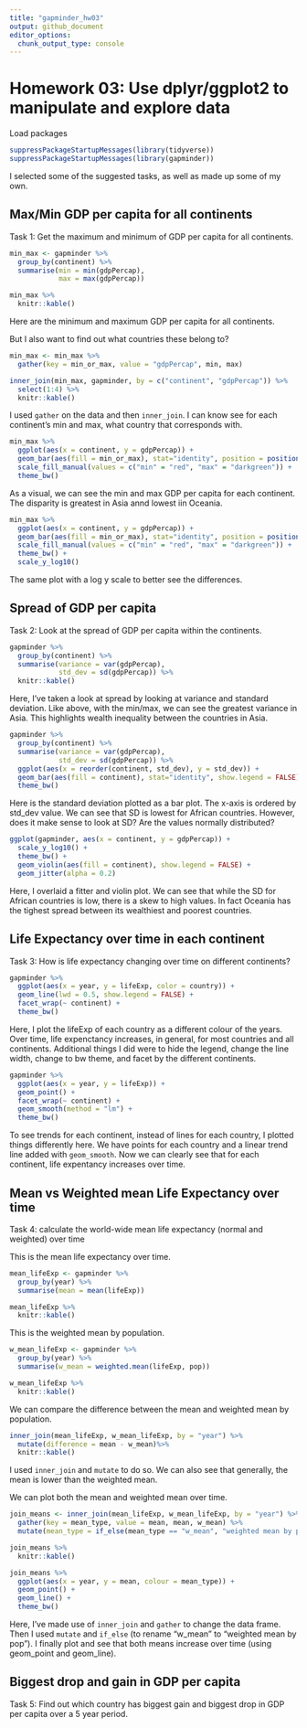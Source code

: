 ```yaml
---
title: "gapminder_hw03"
output: github_document
editor_options: 
  chunk_output_type: console
---
```


# Homework 03: Use dplyr/ggplot2 to manipulate and explore data

Load packages

```r
suppressPackageStartupMessages(library(tidyverse))
suppressPackageStartupMessages(library(gapminder))
```

I selected some of the suggested tasks, as well as made up some of my own.

## Max/Min GDP per capita for all continents

Task 1: Get the maximum and minimum of GDP per capita for all continents.

```r
min_max <- gapminder %>%
  group_by(continent) %>%
  summarise(min = min(gdpPercap),
            max = max(gdpPercap))

min_max %>%
  knitr::kable()
```

Here are the minimum and maximum GDP per capita for all continents.

But I also want to find out what countries these belong to?

```r
min_max <- min_max %>%
  gather(key = min_or_max, value = "gdpPercap", min, max)

inner_join(min_max, gapminder, by = c("continent", "gdpPercap")) %>%
  select(1:4) %>%
  knitr::kable()
```

I used `gather` on the data and then `inner_join`. I can know see for each continent's min and max, what country that corresponds with.

```r
min_max %>%
  ggplot(aes(x = continent, y = gdpPercap)) +
  geom_bar(aes(fill = min_or_max), stat="identity", position = position_dodge()) +
  scale_fill_manual(values = c("min" = "red", "max" = "darkgreen")) +
  theme_bw()
```

As a visual, we can see the min and max GDP per capita for each continent. The disparity is greatest in Asia annd lowest iin Oceania.

```r
min_max %>%
  ggplot(aes(x = continent, y = gdpPercap)) +
  geom_bar(aes(fill = min_or_max), stat="identity", position = position_dodge()) +
  scale_fill_manual(values = c("min" = "red", "max" = "darkgreen")) +
  theme_bw() +
  scale_y_log10()
```

The same plot with a log y scale to better see the differences.

## Spread of GDP per capita

Task 2: Look at the spread of GDP per capita within the continents.

```r
gapminder %>%
  group_by(continent) %>%
  summarise(variance = var(gdpPercap),
            std_dev = sd(gdpPercap)) %>%
  knitr::kable()
```

Here, I've taken a look at spread by looking at variance and standard deviation. Like above, with the min/max, we can see the greatest variance in Asia. This highlights wealth inequality between the countries in Asia.

```r
gapminder %>%
  group_by(continent) %>%
  summarise(variance = var(gdpPercap),
            std_dev = sd(gdpPercap)) %>%
  ggplot(aes(x = reorder(continent, std_dev), y = std_dev)) +
  geom_bar(aes(fill = continent), stat="identity", show.legend = FALSE) +
  theme_bw()
```

Here is the standard deviation plotted as a bar plot. The x-axis is ordered by std_dev value. We can see that SD is lowest for African countries. However, does it make sense to look at SD? Are the values normally distributed?

```r
ggplot(gapminder, aes(x = continent, y = gdpPercap)) +
  scale_y_log10() +
  theme_bw() +
  geom_violin(aes(fill = continent), show.legend = FALSE) +
  geom_jitter(alpha = 0.2)
```

Here, I overlaid a fitter and violin plot. We can see that while the SD for African countries is low, there is a skew to high values. In fact Oceania has the tighest spread between its wealthiest and poorest countries.

## Life Expectancy over time in each continent

Task 3: How is life expectancy changing over time on different continents?

```r
gapminder %>%
  ggplot(aes(x = year, y = lifeExp, color = country)) +
  geom_line(lwd = 0.5, show.legend = FALSE) + 
  facet_wrap(~ continent) +
  theme_bw()
```

Here, I plot the lifeExp of each country as a different colour of the years. Over time, life expenctancy increases, in general, for most countries and all continents. Additional things I did were to hide the legend, change the line width, change to bw theme, and facet by the different continents.

```r
gapminder %>%
  ggplot(aes(x = year, y = lifeExp)) +
  geom_point() +
  facet_wrap(~ continent) +
  geom_smooth(method = "lm") +
  theme_bw()
```

To see trends for each continent, instead of lines for each country, I plotted things differently here. We have points for each country and a linear trend line added with `geom_smooth`. Now we can clearly see that for each continent, life expentancy increases over time.

## Mean vs Weighted mean Life Expectancy over time

Task 4: calculate the world-wide mean life expectancy (normal and weighted) over time

This is the mean life expectancy over time.

```r
mean_lifeExp <- gapminder %>%
  group_by(year) %>%
  summarise(mean = mean(lifeExp))

mean_lifeExp %>%
  knitr::kable()
```

This is the weighted mean by population.

```r
w_mean_lifeExp <- gapminder %>%
  group_by(year) %>%
  summarise(w_mean = weighted.mean(lifeExp, pop))

w_mean_lifeExp %>%
  knitr::kable()
```

We can compare the difference between the mean and weighted mean by population.

```r
inner_join(mean_lifeExp, w_mean_lifeExp, by = "year") %>%
  mutate(difference = mean - w_mean)%>%
  knitr::kable()
```

I used `inner_join` and `mutate` to do so. We can also see that generally, the mean is lower than the weighted mean.

We can plot both the mean and weighted mean over time.

```r
join_means <- inner_join(mean_lifeExp, w_mean_lifeExp, by = "year") %>%
  gather(key = mean_type, value = mean, mean, w_mean) %>%
  mutate(mean_type = if_else(mean_type == "w_mean", "weighted mean by pop", mean_type))

join_means %>%
  knitr::kable()

join_means %>%
  ggplot(aes(x = year, y = mean, colour = mean_type)) +
  geom_point() +
  geom_line() +
  theme_bw()
```

Here, I've made use of `inner_join` and `gather` to change the data frame. Then I used `mutate` and `if_else` (to rename "w_mean" to "weighted mean by pop"). I finally plot and see that both means increase over time (using geom_point and geom_line).

## Biggest drop and gain in GDP per capita

Task 5: Find out which country has biggest gain and biggest drop in GDP per capita over a 5 year period.



